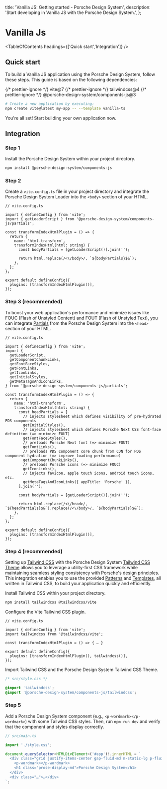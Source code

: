 
  title: 'Vanilla JS: Getting started - Porsche Design System',
  description: 'Start developing in Vanilla JS with the Porsche Design System.',
};

# Vanilla Js

<TableOfContents headings={['Quick start','Integration']} />

## Quick start

To build a Vanilla JS application using the Porsche Design System, follow these steps. This guide is based on the
following dependencies:

<div className="flex flex-wrap gap-static-sm my-fluid-sm">
  {/* prettier-ignore */}
  <PTag compact={true} color="notification-info-soft">vite@7</PTag>
  {/* prettier-ignore */}
  <PTag compact={true} color="notification-info-soft">tailwindcss@4</PTag>
  {/* prettier-ignore */}
  <PTag compact={true} color="notification-info-soft">@porsche-design-system/components-js@3</PTag>
</div>

```bash
# Create a new application by executing:
npm create vite@latest my-app -- --template vanilla-ts
```

You're all set! Start building your own application now.

## Integration

### Step 1

Install the Porsche Design System within your project directory.

```bash
npm install @porsche-design-system/components-js
```

### Step 2

Create a `vite.config.ts` file in your project directory and integrate the Porsche Design System Loader into the
`<body>` section of your HTML.

```tsx
// vite.config.ts

import { defineConfig } from 'vite';
import { getLoaderScript } from '@porsche-design-system/components-js/partials';

const transformIndexHtmlPlugin = () => {
  return {
    name: 'html-transform',
    transformIndexHtml(html: string) {
      const bodyPartials = [getLoaderScript()].join('');

      return html.replace(/<\/body>/, `${bodyPartials}$&`);
    },
  };
};

export default defineConfig({
  plugins: [transformIndexHtmlPlugin()],
});
```

### Step 3 (recommended)

To boost your web application's performance and minimize issues like FOUC (Flash of Unstyled Content) and FOUT (Flash of
Unstyled Text), you can integrate [Partials](/partials/introduction) from the Porsche Design System into the `<head>`
section of your HTML.

```tsx
// vite.config.ts

import { defineConfig } from 'vite';
import {
  getLoaderScript,
  getComponentChunkLinks,
  getFontFaceStyles,
  getFontLinks,
  getIconLinks,
  getInitialStyles,
  getMetaTagsAndIconLinks,
} from '@porsche-design-system/components-js/partials';

const transformIndexHtmlPlugin = () => {
  return {
    name: 'html-transform',
    transformIndexHtml(html: string) {
      const headPartials = [
        // injects stylesheet which defines visibility of pre-hydrated PDS components
        getInitialStyles(),
        // injects stylesheet which defines Porsche Next CSS font-face definition (=> minimize FOUT)
        getFontFaceStyles(),
        // preloads Porsche Next font (=> minimize FOUT)
        getFontLinks(),
        // preloads PDS component core chunk from CDN for PDS component hydration (=> improve loading performance)
        getComponentChunkLinks(),
        // preloads Porsche icons (=> minimize FOUC)
        getIconLinks(),
        // injects favicon, apple touch icons, android touch icons, etc.
        getMetaTagsAndIconLinks({ appTitle: 'Porsche' }),
      ].join('');

      const bodyPartials = [getLoaderScript()].join('');

      return html.replace(/<\/head>/, `${headPartials}$&`).replace(/<\/body>/, `${bodyPartials}$&`);
    },
  };
};

export default defineConfig({
  plugins: [transformIndexHtmlPlugin()],
});
```

### Step 4 (recommended)

Setting up [Tailwind CSS](https://tailwindcss.com) with the Porsche Design System
[Tailwind CSS Theme](/tailwindcss/introduction) allows you to leverage a utility-first CSS framework while maintaining
seamless styling consistency with Porsche's design principles. This integration enables you to use the provided
[Patterns](/patterns) and [Templates](/templates), all written in Tailwind CSS, to build your application quickly and
efficiently.

Install Tailwind CSS within your project directory.

```bash
npm install tailwindcss @tailwindcss/vite
```

Configure the Vite Tailwind CSS plugin.

```tsx
// vite.config.ts

import { defineConfig } from 'vite';
import tailwindcss from '@tailwindcss/vite';

const transformIndexHtmlPlugin = () => { … }

export default defineConfig({
  plugins: [transformIndexHtmlPlugin(), tailwindcss()],
});
```

Import Tailwind CSS and the Porsche Design System Tailwind CSS Theme.

```css
/* src/style.css */

@import 'tailwindcss';
@import '@porsche-design-system/components-js/tailwindcss';
```

### Step 5

Add a Porsche Design System component (e.g., `<p-wordmark></p-wordmark>`) with some Tailwind CSS styles. Then, run
`npm run dev` and verify that the component and styles display correctly.

```ts
// src/main.ts

import './style.css';

document.querySelector<HTMLDivElement>('#app')!.innerHTML = `
  <div class="grid justify-items-center gap-fluid-md m-static-lg p-fluid-lg bg-surface rounded-lg">
    <p-wordmark></p-wordmark>
    <h1 class="prose-display-md">Porsche Design System</h1>
  </div>
  <div class="…">…</div>
`;
```

